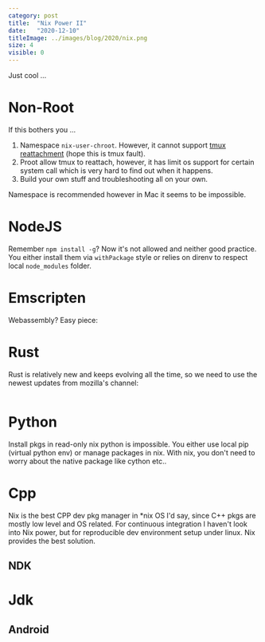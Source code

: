 ```yaml
---
category: post
title:  "Nix Power II"
date:   "2020-12-10"
titleImage: ../images/blog/2020/nix.png
size: 4
visible: 0
---
```


Just cool ...

# Non-Root
If this bothers you ...

1. Namespace `nix-user-chroot`. However, it cannot support [tmux reattachment](TODO) (hope this is tmux fault).
2. Proot allow tmux to reattach, however, it has limit os support for certain system call which is very hard to find out when it happens. 
3. Build your own stuff and troubleshooting all on your own.

Namespace is recommended however in Mac it seems to be impossible.

# NodeJS
Remember `npm install -g`? Now it's not allowed and neither good practice. You either install them via `withPackage` style or relies on direnv to respect local `node_modules` folder. 

# Emscripten
Webassembly? Easy piece:


# Rust
Rust is relatively new and keeps evolving all the time, so we need to use the newest updates from mozilla's channel:

```nix
```

# Python
Install pkgs in read-only nix python is impossible. You either use local pip (virtual python env) or manage packages in nix. With nix, you don't need to worry about the native package like cython etc..

# Cpp
Nix is the best CPP dev pkg manager in *nix OS I'd say, since C++ pkgs are mostly low level and OS related. For continuous integration I haven't look into Nix power, but for reproducible dev environment setup under linux. Nix provides the best solution.

## NDK

# Jdk
## Android

# 

